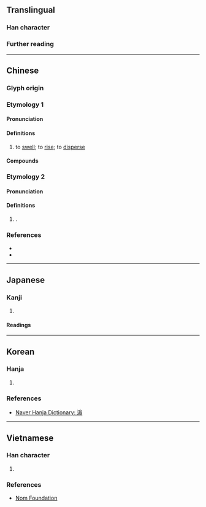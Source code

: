 {{character info}}
==Translingual==

===Han character===
{{Han char|rn=85|rad=水|as=10|sn=13|four=38127|canj=ECIM|ids=⿰氵翁}}

===Further reading===
{{Han ref|kx=0641.260|dkj=18004|dj=1049.050|hdz=31703.020|uh=6EC3}}

----

==Chinese==
{{zh-forms}}

===Glyph origin===
{{Han etym}}

===Etymology 1===

====Pronunciation====
{{zh-pron
|m=wěng
|c=jung2
|mn=óng
|mc=y
|oc=y
|cat=v
}}

====Definitions====
{{head|zh|Han character}}

# to [[swell]]; to [[rise]]; to [[disperse]]

====Compounds====
{{zh-der|勃滃|滃染|滃滃|滃鬱|滃渤|浡滃}}

===Etymology 2===
{{zh-wp|zh:滃江}}

====Pronunciation====
{{zh-pron
|m=wēng
|c=jung1
|cat=pn
}}

====Definitions====
{{head|zh|Han character}}

# {{zh-div|江}} {{place|zh|tributary|riv:Suf/Bei|p/Guangdong|c/China}}.

===References===
* {{R:twedu|B02223}}
* {{R:yue:Hanzi}}

----

==Japanese==

===Kanji===
{{ja-kanji|grade=|rs=水10}}

# {{rfdef|ja|sort=水10}}

====Readings====
{{ja-readings
|on=おう,お
}}

----

==Korean==

===Hanja===
{{ko-hanja|[[구름]] [[일]]|옹}}

# {{rfdef|ko|sort=水10}}

===References===
* [https://hanja.dict.naver.com/hanja?q=滃 Naver Hanja Dictionary: 滃]

----

==Vietnamese==

===Han character===
{{vi-readings|hanviet=ổng|nom=ống|rs=水10}}

# {{rfdef|vi|sort=水10}}

===References===
* [http://nomfoundation.org/common/nom_details.php?codepoint=6EC3 Nom Foundation]